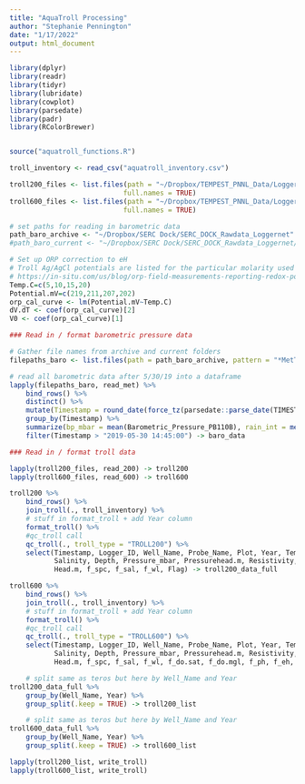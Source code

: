 ```yaml
---
title: "AquaTroll Processing"
author: "Stephanie Pennington"
date: "1/17/2022"
output: html_document
---
```


```r
library(dplyr)
library(readr)
library(tidyr)
library(lubridate)
library(cowplot)
library(parsedate)
library(padr)
library(RColorBrewer)


source("aquatroll_functions.R")

troll_inventory <- read_csv("aquatroll_inventory.csv")

troll200_files <- list.files(path = "~/Dropbox/TEMPEST_PNNL_Data/Loggernet_Rawdata_Archive/", pattern = "WaterLevel200",
                            full.names = TRUE)
troll600_files <- list.files(path = "~/Dropbox/TEMPEST_PNNL_Data/Loggernet_Rawdata_Archive/", pattern = "WaterLevel600",
                            full.names = TRUE)

# set paths for reading in barometric data
path_baro_archive <- "~/Dropbox/SERC Dock/SERC_DOCK_Rawdata_Loggernet"
#path_baro_current <- "~/Dropbox/SERC Dock/SERC_DOCK_Rawdata_Loggernet/SERC_DOCK_current_data/MGEO_SERC_MetTable.dat"

# Set up ORP correction to eH
# Troll Ag/AgCl potentials are listed for the particular molarity used in the In-Situ Aqua Troll 600 here:
# https://in-situ.com/us/blog/orp-field-measurements-reporting-redox-potential-eh-correctly/?___store=us_en&___from_store=global_en
Temp.C=c(5,10,15,20)
Potential.mV=c(219,211,207,202)
orp_cal_curve <- lm(Potential.mV~Temp.C)
dV.dT <- coef(orp_cal_curve)[2]
V0 <- coef(orp_cal_curve)[1]

```

```r

### Read in / format barometric pressure data

# Gather file names from archive and current folders
filepaths_baro <- list.files(path = path_baro_archive, pattern = "*MetTable",full.names = T)

# read all barometric data after 5/30/19 into a dataframe
lapply(filepaths_baro, read_met) %>%
    bind_rows() %>% 
    distinct() %>% 
    mutate(Timestamp = round_date(force_tz(parsedate::parse_date(TIMESTAMP), tzone ="GMT"), "15 min")) %>%
    group_by(Timestamp) %>%
    summarize(bp_mbar = mean(Barometric_Pressure_PB110B), rain_int = mean(Rain_Intensity)) %>% 
    filter(Timestamp > "2019-05-30 14:45:00") -> baro_data

```

```r

### Read in / format troll data

lapply(troll200_files, read_200) -> troll200
lapply(troll600_files, read_600) -> troll600

troll200 %>%
    bind_rows() %>% 
    join_troll(., troll_inventory) %>% 
    # stuff in format_troll + add Year column
    format_troll() %>% 
    #qc_troll call
    qc_troll(., troll_type = "TROLL200") %>% 
    select(Timestamp, Logger_ID, Well_Name, Probe_Name, Plot, Year, Temp, Specific_Conductivity, 
           Salinity, Depth, Pressure_mbar, Pressurehead.m, Resistivity, Instrument, Density, WLfromsurface.m, 
           Head.m, f_spc, f_sal, f_wl, Flag) -> troll200_data_full

troll600 %>%
    bind_rows() %>% 
    join_troll(., troll_inventory) %>% 
    # stuff in format_troll + add Year column
    format_troll() %>% 
    #qc_troll call
    qc_troll(., troll_type = "TROLL600") %>% 
    select(Timestamp, Logger_ID, Well_Name, Probe_Name, Plot, Year, Temp, Specific_Conductivity, 
           Salinity, Depth, Pressure_mbar, Pressurehead.m, Resistivity, Instrument, DO_sat, DO_mgl, pH, ORP, eH, Density, WLfromsurface.m, 
           Head.m, f_spc, f_sal, f_wl, f_do.sat, f_do.mgl, f_ph, f_eh, Flag) -> troll600_data_full

    # split same as teros but here by Well_Name and Year
troll200_data_full %>% 
    group_by(Well_Name, Year) %>% 
    group_split(.keep = TRUE) -> troll200_list

    # split same as teros but here by Well_Name and Year
troll600_data_full %>% 
    group_by(Well_Name, Year) %>% 
    group_split(.keep = TRUE) -> troll600_list

lapply(troll200_list, write_troll)
lapply(troll600_list, write_troll)

```


